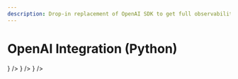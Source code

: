 ```yaml
---
description: Drop-in replacement of OpenAI SDK to get full observability (logs, costs, latency, detailed traces) in Langfuse by changing only the import.
---
```


# OpenAI Integration (Python)


<Cards>
  <Card
    title="Get Started"
    href="/docs/integrations/openai/get-started"
    icon={<Terminal />}
  />
  <Card
    title="Track Errors"
    href="/docs/integrations/openai/track-errors"
    icon={<AlertTriangle />}
  />
  <Card
    title="Example"
    href="/docs/integrations/openai/examples"
    icon={<FileCode />}
  />
</Cards>
